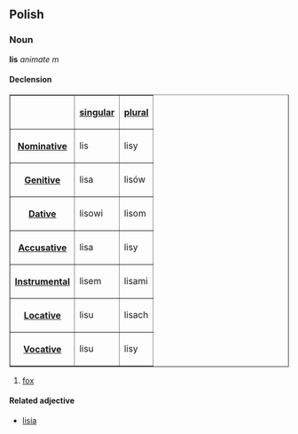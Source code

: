 ==Polish==
===Noun===
'''lis''' ''animate m''

====Declension====
<table border=1>
<tr><th><th>[[Polish language - singular number|singular]]<th>[[Polish language - plural number|plural]]</tr>
<tr><th>[[Polish language - nominative|Nominative]]<td>lis<td>lisy</tr>
<tr><th>[[Polish language - genitive|Genitive]]<td>lisa<td>lisów</tr>
<tr><th>[[Polish language - dative|Dative]]<td>lisowi<td>lisom</tr>
<tr><th>[[Polish language - accusative|Accusative]]<td>lisa<td>lisy</tr>
<tr><th>[[Polish language - instrumental|Instrumental]]<td>lisem<td>lisami</tr>
<tr><th>[[Polish language - locative|Locative]]<td>lisu<td>lisach</tr>
<tr><th>[[Polish language - vocative|Vocative]]<td>lisu<td>lisy</tr>
</table>

#[[fox]]

====Related adjective====
*[[lisia]]